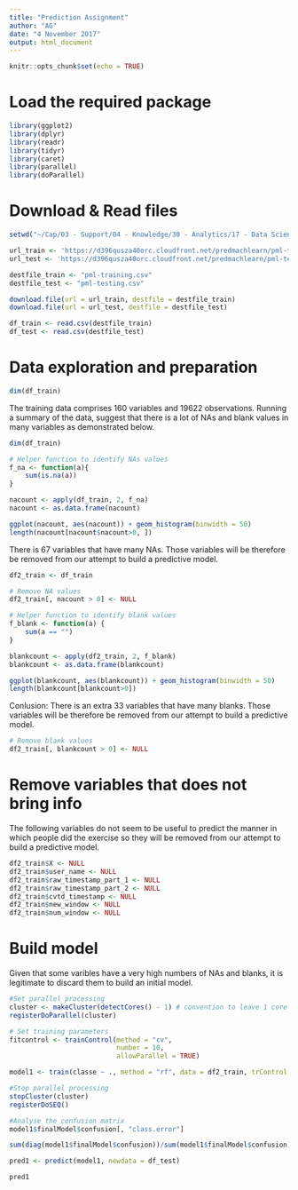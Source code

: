 ```yaml
---
title: "Prediction Assignment"
author: "AG"
date: "4 November 2017"
output: html_document
---
```


```r
knitr::opts_chunk$set(echo = TRUE)
```

# Load the required package

```r
library(ggplot2)
library(dplyr)
library(readr)
library(tidyr)
library(caret)
library(parallel)
library(doParallel)
```


# Download & Read files 

```r

setwd("~/Cap/03 - Support/04 - Knowledge/30 - Analytics/17 - Data Science John Hopskins/08 - Applied Machine Learning")

url_train <- 'https://d396qusza40orc.cloudfront.net/predmachlearn/pml-training.csv'
url_test <- 'https://d396qusza40orc.cloudfront.net/predmachlearn/pml-testing.csv'

destfile_train <- "pml-training.csv"
destfile_test <- "pml-testing.csv"

download.file(url = url_train, destfile = destfile_train)
download.file(url = url_test, destfile = destfile_test)

df_train <- read.csv(destfile_train)
df_test <- read.csv(destfile_test)


```

# Data exploration and preparation

```r
dim(df_train)
```

The training data comprises 160 variables and 19622 observations. Running a summary of the data, suggest that there is a lot of NAs and blank values in many variables as demonstrated below.

```r

dim(df_train)

# Helper function to identify NAs values 
f_na <- function(a){
    sum(is.na(a))
}

nacount <- apply(df_train, 2, f_na)
nacount <- as.data.frame(nacount)

ggplot(nacount, aes(nacount)) + geom_histogram(binwidth = 50)
length(nacount[nacount$nacount>0, ])

```

There is 67 variables that have many NAs. Those variables will be therefore be removed from our attempt to build a predictive model.

```r

df2_train <- df_train

# Remove NA values
df2_train[, nacount > 0] <- NULL

```



```r

# Helper function to identify blank values 
f_blank <- function(a) {
    sum(a == "")
}

blankcount <- apply(df2_train, 2, f_blank)
blankcount <- as.data.frame(blankcount)

ggplot(blankcount, aes(blankcount)) + geom_histogram(binwidth = 50)
length(blankcount[blankcount>0])

```

Conlusion: There is an extra 33 variables that have many blanks. Those variables will be therefore be removed from our attempt to build a predictive model.

```r
# Remove blank values
df2_train[, blankcount > 0] <- NULL
```


# Remove variables that does not bring info

The following variables do not seem to be useful to predict the manner in which people did the exercise so they will be removed from our attempt to build a predictive model.

```r
df2_train$X <- NULL
df2_train$user_name <- NULL
df2_train$raw_timestamp_part_1 <- NULL
df2_train$raw_timestamp_part_2 <- NULL
df2_train$cvtd_timestamp <- NULL
df2_train$new_window <- NULL
df2_train$num_window <- NULL
```


# Build model

Given that some varibles have a very high numbers of NAs and blanks, it is legitimate to discard them to build an initial model.

```r

#Set parallel processing
cluster <- makeCluster(detectCores() - 1) # convention to leave 1 core for OS
registerDoParallel(cluster)

# Set training parameters
fitcontrol <- trainControl(method = "cv",
                           number = 10,
                           allowParallel = TRUE)

model1 <- train(classe ~ ., method = "rf", data = df2_train, trControl = fitcontrol)

#Stop parallel processing
stopCluster(cluster)
registerDoSEQ()

#Analyse the confusion matrix
model1$finalModel$confusion[, "class.error"]

sum(diag(model1$finalModel$confusion))/sum(model1$finalModel$confusion) * 100

pred1 <- predict(model1, newdata = df_test)

pred1




```

